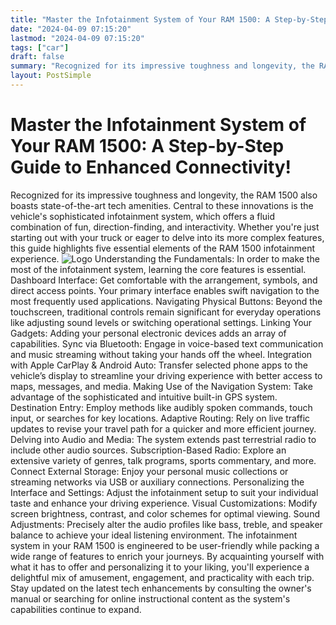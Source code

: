 ```yaml
---
title: "Master the Infotainment System of Your RAM 1500: A Step-by-Step Guide to Enhanced Connectivity!"
date: "2024-04-09 07:15:20"
lastmod: "2024-04-09 07:15:20"
tags: ["car"]
draft: false
summary: "Recognized for its impressive toughness and longevity, the RAM 1500 also boasts state-of-the-art tech amenities. Central to these innovations is the vehicle's sophisticated infotainment system, which offers a fluid combination of fun, direction-finding, and interactivity. Whether you're just starting out with your truck or eager to delve into its more complex features, this guide highlights five essential elements of the RAM 1500 infotainment experience."
layout: PostSimple
---
```

# Master the Infotainment System of Your RAM 1500: A Step-by-Step Guide to Enhanced Connectivity!
Recognized for its impressive toughness and longevity, the RAM 1500 also boasts state-of-the-art tech amenities. Central to these innovations is the vehicle's sophisticated infotainment system, which offers a fluid combination of fun, direction-finding, and interactivity. Whether you're just starting out with your truck or eager to delve into its more complex features, this guide highlights five essential elements of the RAM 1500 infotainment experience.
<img alt="Logo" class="lazyImg" data-src="https://cdn.seniorsselection.com/src_image/c50d0c6a0e15675b0b757b614458f467.webp" src="/statics/image/loading.webp"/>
Understanding the Fundamentals:
In order to make the most of the infotainment system, learning the core features is essential.
Dashboard Interface: Get comfortable with the arrangement, symbols, and direct access points. Your primary interface enables swift navigation to the most frequently used applications.
Navigating Physical Buttons:
Beyond the touchscreen, traditional controls remain significant for everyday operations like adjusting sound levels or switching operational settings.
Linking Your Gadgets:
Adding your personal electronic devices adds an array of capabilities.
Sync via Bluetooth: Engage in voice-based text communication and music streaming without taking your hands off the wheel.
Integration with Apple CarPlay & Android Auto: Transfer selected phone apps to the vehicle’s display to streamline your driving experience with better access to maps, messages, and media.
Making Use of the Navigation System:
Take advantage of the sophisticated and intuitive built-in GPS system.
Destination Entry: Employ methods like audibly spoken commands, touch input, or searches for key locations.
Adaptive Routing: Rely on live traffic updates to revise your travel path for a quicker and more efficient journey.
Delving into Audio and Media:
The system extends past terrestrial radio to include other audio sources.
Subscription-Based Radio: Explore an extensive variety of genres, talk programs, sports commentary, and more.
Connect External Storage: Enjoy your personal music collections or streaming networks via USB or auxiliary connections.
Personalizing the Interface and Settings:
Adjust the infotainment setup to suit your individual taste and enhance your driving experience.
Visual Customizations: Modify screen brightness, contrast, and color schemes for optimal viewing.
Sound Adjustments: Precisely alter the audio profiles like bass, treble, and speaker balance to achieve your ideal listening environment.
The infotainment system in your RAM 1500 is engineered to be user-friendly while packing a wide range of features to enrich your journeys. By acquainting yourself with what it has to offer and personalizing it to your liking, you'll experience a delightful mix of amusement, engagement, and practicality with each trip. Stay updated on the latest tech enhancements by consulting the owner's manual or searching for online instructional content as the system's capabilities continue to expand.
        